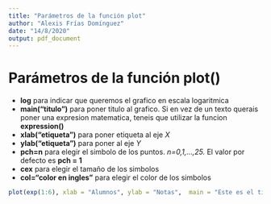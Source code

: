 ---
title: "Parámetros de la función plot"
author: "Alexis Frías Domínguez"
date: "14/8/2020"
output: pdf_document
---

# Parámetros de la función plot()

- __log__ para indicar que queremos el grafico en escala logaritmica
- __main("titulo")__ para poner titulo al grafico. Si en vez de un texto querais poner una expresion matematica, teneis que utilizar la funcion __expression()__
- __xlab("etiqueta")__ para poner etiqueta al eje _X_
- __ylab("etiqueta")__ para poner al eje _Y_
- __pch=n__ para elegir el simbolo de los puntos. _n=0,1,...,25._ El valor por defecto es __pch = 1__
- __cex__ para elegir el tamaño de los simbolos
- __col="color en ingles"__ para elegir el color de los simbolos

```{r}
plot(exp(1:6), xlab = "Alumnos", ylab = "Notas",  main = "Este es el titulo" )
```

